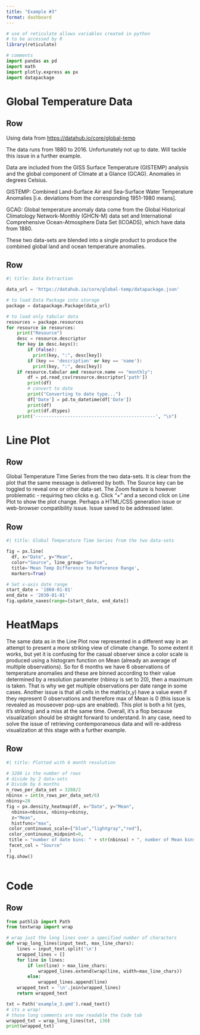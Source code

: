```yaml
---
title: "Example #3"
format: dashboard
---
```


```r
# use of reticulate allows variables created in python
# to be accessed by R
library(reticulate)
```

```python
# comments
import pandas as pd
import math
import plotly.express as px
import datapackage

```

# Global Temperature Data

## Row {height="50%"}

Using data from <https://datahub.io/core/global-temp>

The data runs from 1880 to 2016. Unfortunately not up to date. Will tackle this issue in a further example.

Data are included from the GISS Surface Temperature (GISTEMP) analysis and the global component of Climate at a Glance (GCAG). Anomalies in degrees Celsius.

GISTEMP: Combined Land-Surface Air and Sea-Surface Water Temperature Anomalies \[i.e. deviations from the corresponding 1951-1980 means\].

GCAG: Global temperature anomaly data come from the Global Historical Climatology Network-Monthly (GHCN-M) data set and International Comprehensive Ocean-Atmosphere Data Set (ICOADS), which have data from 1880.

These two data-sets are blended into a single product to produce the combined global land and ocean temperature anomalies.

## Row {height="50%"}

```python
#| title: Data Extraction 

data_url = 'https://datahub.io/core/global-temp/datapackage.json'

# to load Data Package into storage
package = datapackage.Package(data_url)

# to load only tabular data
resources = package.resources
for resource in resources:
    print("Resource")
    desc = resource.descriptor
    for key in desc.keys():
        if (False):
          print(key, ":", desc[key])
        if (key == 'description' or key == 'name'):
          print(key, ":", desc[key])
    if resource.tabular and resource.name == "monthly":
        df = pd.read_csv(resource.descriptor['path'])
        print(df)
        # convert to date
        print("Converting to date type...")
        df['Date'] = pd.to_datetime(df['Date'])
        print(df)
        print(df.dtypes)
    print('---------------------------------------------', "\n")

```

# Line Plot

## Row {height="10%"}

Global Temperature Time Series from the two data-sets. It is clear from the plot that the same message is delivered by both. The Source key can be toggled to reveal one or other data-set. The Zoom feature is however problematic - requiring two clicks e.g. Click "+" and a second click on Line Plot to show the plot change. Perhaps a HTML/CSS generation issue or web-browser compatibility issue. Issue saved to be addressed later.

## Row {height="90%"}

```python
#| title: Global Temperature Time Series from the two data-sets

fig = px.line(
  df, x="Date", y="Mean", 
  color="Source", line_group="Source", 
  title='Mean Temp Difference to Reference Range', 
  markers=True)

# Set x-axis date range
start_date = '1860-01-01'
end_date = '2030-01-01'
fig.update_xaxes(range=[start_date, end_date])

```

# HeatMaps

The same data as in the Line Plot now represented in a different way in an attempt to present a more striking view of climate change. To some extent it works, but yet it is confusing for the casual observer since a color scale is produced using a histogram function on Mean (already an average of multiple observations). So for 6 months we have 6 observations of temperature anomalies and these are binned according to their value determined by a resolution parameter (nbinsy is set to 20), then a maximum is taken. That is why we get multiple observations per date range in some cases. Another issue is that all cells in the matrix(x,y) have a value even if they represent 0 observations and therefore max of Mean is 0 (this issue is revealed as mouseover pop-ups are enabled). This plot is both a hit (yes, it's striking) and a miss at the same time. Overall, it's a flop because visualization should be straight forward to understand. In any case, need to solve the issue of retrieving contemporaneous data and will re-address visualization at this stage with a further example.

## Row

```python
#| title: Plotted with 6 month resolution

# 3288 is the number of rows
# divide by 2 data-sets
# Divide by 6 months 
n_rows_per_data_set = 3288/2
nbinsx = int(n_rows_per_data_set/6)
nbinsy=20
fig = px.density_heatmap(df, x="Date", y="Mean",
  nbinsx=nbinsx, nbinsy=nbinsy, 
  z="Mean", 
  histfunc="max",
 color_continuous_scale=["blue","lightgray","red"],
 color_continuous_midpoint=0,
 title = "number of date bins: " + str(nbinsx) + ", number of Mean bins: " + str(nbinsy),
 facet_col = "Source"
 )
fig.show()
    
```

# Code

## Row

```python
from pathlib import Path
from textwrap import wrap

# wrap just the long lines over a specified number of characters
def wrap_long_lines(input_text, max_line_chars):
    lines = input_text.split('\n')
    wrapped_lines = []
    for line in lines:
        if len(line) > max_line_chars:
            wrapped_lines.extend(wrap(line, width=max_line_chars))
        else:
            wrapped_lines.append(line)
    wrapped_text = '\n'.join(wrapped_lines)
    return wrapped_text

txt = Path('example_3.qmd').read_text()
# its a wrap!
# those long comments are now readable the Code tab
wrapped_txt = wrap_long_lines(txt, 130)
print(wrapped_txt)

```
